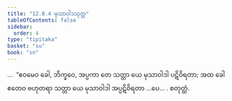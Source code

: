 ```yaml
---
title: "12.8.4 မုသာဝါဒသုတ္တ"
tableOfContents: false
sidebar:
  order: 4
type: "tipitaka"
basket: "su"
book: "sn"
---
```



<DynamicBreadcrumb />

<Division number="1144" book="sn" e="ch" v="18" p="450">

<Paragraph number="2465" book="sn">
…  “ဧဝမေဝ ခေါ, ဘိက္ခဝေ, အပ္ပကာ တေ သတ္တာ ယေ မုသာဝါဒါ ပဋိဝိရတာ; အထ ခေါ ဧတေဝ ဗဟုတရာ သတ္တာ ယေ မုသာဝါဒါ အပ္ပဋိဝိရတာ …ပေ… .

</Paragraph>
</Division>

<Paragraph number="2466" type="center" book="sn">
စတုတ္ထံ.
</Paragraph>